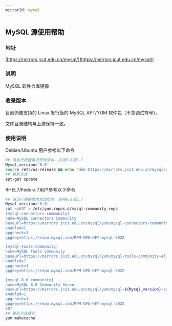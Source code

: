 ```yaml
---
mirrorId: mysql
---
```


## MySQL 源使用帮助

### 地址

[https://mirrors.jcut.edu.cn/mysql/](https://mirrors.jcut.edu.cn/mysql/)

### 说明

MySQL 软件仓库镜像

### 收录版本

目前仍被支持的 Linux 发行版的 MySQL APT/YUM 软件包（不含调试符号）。

文件目录结构与上游保持一致。

### 使用说明

Debian/Ubuntu 用户参考以下命令

```bash
## 请自行根据需求修改版本，支持8.0及5.7
Mysql_version='8.0'
source /etc/os-release && echo "deb https://mirrors.jcut.edu.cn/mysql/apt/${ID,,} ${VERSION_CODENAME} mysql-${Mysql_version} mysql-tools" > /etc/apt/sources.list.d/mysql-community.list
## 更新仓库
apt-get update
```

RHEL7/Fedora 7用户参考以下命令
```bash
## 请自行根据需求修改版本，支持8.0及5.7
Mysql_version='8.0'
cat <<EOT > /etc/yum.repos.d/mysql-community.repo
[mysql-connectors-community]
name=MySQL Connectors Community
baseurl=https://mirrors.jcut.edu.cn/mysql/yum/mysql-connectors-community-el7-\$basearch/
enabled=1
gpgcheck=1
gpgkey=https://repo.mysql.com/RPM-GPG-KEY-mysql-2022

[mysql-tools-community]
name=MySQL Tools Community
baseurl=https://mirrors.jcut.edu.cn/mysql/yum/mysql-tools-community-el7-\$basearch/
enabled=1
gpgcheck=1
gpgkey=https://repo.mysql.com/RPM-GPG-KEY-mysql-2022

[mysql-8.0-community]
name=MySQL 8.0 Community Server
baseurl=https://mirrors.jcut.edu.cn/mysql/yum/mysql-${Mysql_version}-community-el7-\$basearch/
enabled=1
gpgcheck=1
gpgkey=https://repo.mysql.com/RPM-GPG-KEY-mysql-2022
EOT
## 更新仓库缓存
yum makecache
```


